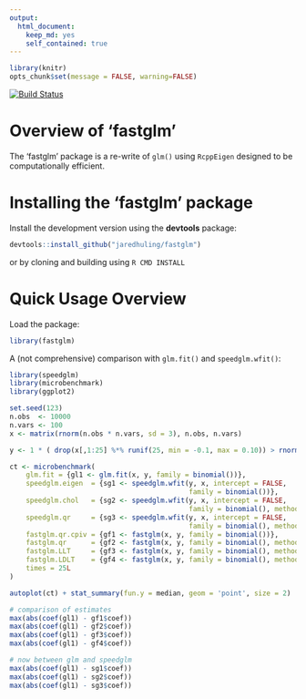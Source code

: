 ```yaml
---
output:
  html_document:
    keep_md: yes
    self_contained: true
---
```





```r
library(knitr)
opts_chunk$set(message = FALSE, warning=FALSE)
```

[![Build Status](https://travis-ci.org/jaredhuling/fastglm.svg?branch=master)](https://travis-ci.org/jaredhuling/fastglm)

# Overview of 'fastglm'

The 'fastglm' package is a re-write of `glm()` using `RcppEigen` designed to be computationally efficient.



# Installing the 'fastglm' package


Install the development version using the **devtools** package:
```r
devtools::install_github("jaredhuling/fastglm")
```

or by cloning and building using `R CMD INSTALL`

# Quick Usage Overview

Load the package:
```r
library(fastglm)
```

A (not comprehensive) comparison with `glm.fit()` and `speedglm.wfit()`:

```r
library(speedglm)
library(microbenchmark)
library(ggplot2)

set.seed(123)
n.obs  <- 10000
n.vars <- 100
x <- matrix(rnorm(n.obs * n.vars, sd = 3), n.obs, n.vars)

y <- 1 * ( drop(x[,1:25] %*% runif(25, min = -0.1, max = 0.10)) > rnorm(n.obs))

ct <- microbenchmark(
    glm.fit = {gl1 <- glm.fit(x, y, family = binomial())},
    speedglm.eigen  = {sg1 <- speedglm.wfit(y, x, intercept = FALSE,
                                            family = binomial())},
    speedglm.chol   = {sg2 <- speedglm.wfit(y, x, intercept = FALSE, 
                                            family = binomial(), method = "Chol")},
    speedglm.qr     = {sg3 <- speedglm.wfit(y, x, intercept = FALSE,
                                            family = binomial(), method = "qr")},
    fastglm.qr.cpiv = {gf1 <- fastglm(x, y, family = binomial())},
    fastglm.qr      = {gf2 <- fastglm(x, y, family = binomial(), method = 1)},
    fastglm.LLT     = {gf3 <- fastglm(x, y, family = binomial(), method = 2)},
    fastglm.LDLT    = {gf4 <- fastglm(x, y, family = binomial(), method = 3)},
    times = 25L
)

autoplot(ct) + stat_summary(fun.y = median, geom = 'point', size = 2)

# comparison of estimates
max(abs(coef(gl1) - gf1$coef))
max(abs(coef(gl1) - gf2$coef))
max(abs(coef(gl1) - gf3$coef))
max(abs(coef(gl1) - gf4$coef))

# now between glm and speedglm
max(abs(coef(gl1) - sg1$coef))
max(abs(coef(gl1) - sg2$coef))
max(abs(coef(gl1) - sg3$coef))

```
